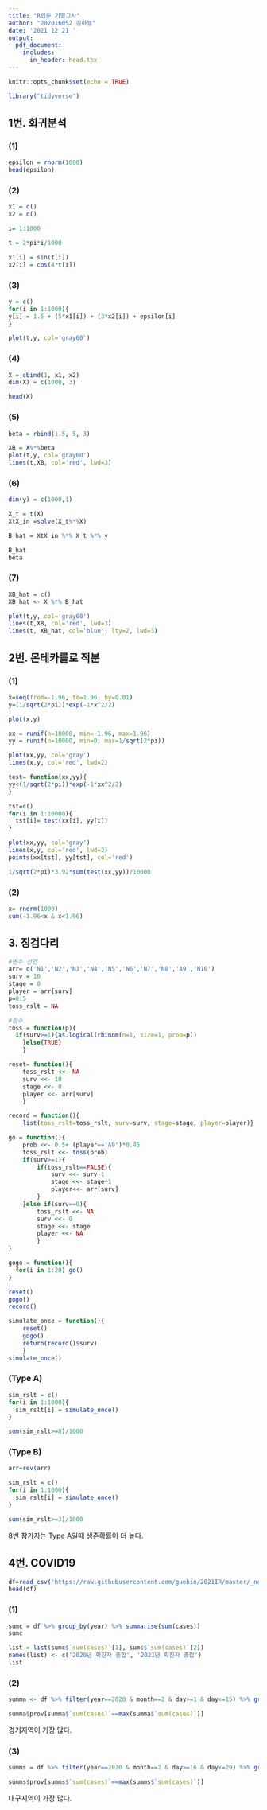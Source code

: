 ```yaml
---
title: "R입문 기말고사"
author: "202016052 김하늘"
date: '2021 12 21 '
output:
  pdf_document:
    includes:
      in_header: head.tex
---
```


```r
knitr::opts_chunk$set(echo = TRUE)
```


```r
library("tidyverse")
```

## 1번. 회귀분석 
 
### (1)

 
```r
epsilon = rnorm(1000)
head(epsilon)
```


### (2)


```r
x1 = c()
x2 = c()

i= 1:1000

t = 2*pi*i/1000

x1[i] = sin(t[i])
x2[i] = cos(4*t[i])
```


### (3)


```r
y = c()
for(i in 1:1000){
y[i] = 1.5 + (5*x1[i]) + (3*x2[i]) + epsilon[i]
}

plot(t,y, col='gray60')
```


### (4)


```r
X = cbind(1, x1, x2)
dim(X) = c(1000, 3)

head(X)
```


### (5)


```r
beta = rbind(1.5, 5, 3)

XB = X%*%beta 
plot(t,y, col='gray60')
lines(t,XB, col='red', lwd=3)
```


### (6)


```r
dim(y) = c(1000,1)

X_t = t(X)
XtX_in =solve(X_t%*%X)

B_hat = XtX_in %*% X_t %*% y

B_hat
beta
```


### (7)


```r
XB_hat = c()
XB_hat <- X %*% B_hat

plot(t,y, col='gray60')
lines(t,XB, col='red', lwd=3)
lines(t, XB_hat, col='blue', lty=2, lwd=3)
```


## 2번. 몬테카를로 적분


### (1)


```r
x=seq(from=-1.96, to=1.96, by=0.01)
y=(1/sqrt(2*pi))*exp(-1*x^2/2)

plot(x,y)
```
```r
xx = runif(n=10000, min=-1.96, max=1.96)
yy = runif(n=10000, min=0, max=1/sqrt(2*pi))

plot(xx,yy, col='gray')
lines(x,y, col='red', lwd=2)
```
```r
test= function(xx,yy){
yy<(1/sqrt(2*pi))*exp(-1*xx^2/2)
}

tst=c()
for(i in 1:10000){
  tst[i]= test(xx[i], yy[i])
}

plot(xx,yy, col='gray')
lines(x,y, col='red', lwd=2)
points(xx[tst], yy[tst], col='red')
```
```r
1/sqrt(2*pi)*3.92*sum(test(xx,yy))/10000
```


### (2)


```r
x= rnorm(1000)
sum(-1.96<x & x<1.96)
```

## 3. 징검다리


```r
#변수 선언 
arr= c('N1','N2','N3','N4','N5','N6','N7','N8','A9','N10')
surv = 10
stage = 0
player = arr[surv]
p=0.5
toss_rslt = NA
```

```r
#함수
toss = function(p){
  if(surv>=1){as.logical(rbinom(n=1, size=1, prob=p))
    }else{TRUE}
    }

reset= function(){
    toss_rslt <<- NA
    surv <<- 10
    stage <<- 0
    player <<- arr[surv]
    }

record = function(){
    list(toss_rslt=toss_rslt, surv=surv, stage=stage, player=player)}

go = function(){
    prob <<- 0.5+ (player=='A9')*0.45
    toss_rslt <<- toss(prob)
    if(surv>=1){
        if(toss_rslt==FALSE){
            surv <<- surv-1
            stage <<- stage+1
            player<<- arr[surv]
        }
    }else if(surv==0){
        toss_rslt <<- NA
        surv <<- 0
        stage <<- stage
        player <<- NA
        }
}

gogo = function(){
  for(i in 1:20) go()
}
```

```r
reset()
gogo()
record()
```

```r
simulate_once = function(){
    reset()
    gogo()
    return(record()$surv)
    }
simulate_once()
```


### (Type A)


```r
sim_rslt = c()
for(i in 1:1000){
  sim_rslt[i] = simulate_once()
}

sum(sim_rslt>=8)/1000 
```

### (Type B)


```r
arr=rev(arr)

sim_rslt = c()
for(i in 1:1000){
  sim_rslt[i] = simulate_once()
}

sum(sim_rslt>=3)/1000
```
8번 참가자는 Type A일때 생존확률이 더 높다. 

## 4번. COVID19


```r
df=read_csv('https://raw.githubusercontent.com/guebin/2021IR/master/_notebooks/covid19.csv')
head(df)
```


### (1)


```r
sumc = df %>% group_by(year) %>% summarise(sum(cases))
sumc

list = list(sumc$`sum(cases)`[1], sumc$`sum(cases)`[2])
names(list) <- c('2020년 확진자 총합', '2021년 확진자 총합')
list
```


### (2)


```r
summa <- df %>% filter(year==2020 & month==2 & day>=1 & day<=15) %>% group_by(prov) %>% summarise(sum(cases)) 

summa$prov[summa$`sum(cases)`==max(summa$`sum(cases)`)]
```
경기지역이 가장 많다.



### (3)


```r
summs = df %>% filter(year==2020 & month==2 & day>=16 & day<=29) %>% group_by(prov) %>% summarise(sum(cases))

summs$prov[summs$`sum(cases)`==max(summs$`sum(cases)`)]
```
대구지역이 가장 많다.